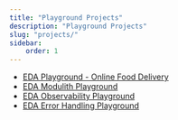 ```yaml
---
title: "Playground Projects"
description: "Playground Projects"
slug: "projects/"
sidebar:
    order: 1
---
```

- [EDA Playground - Online Food Delivery](projects/EDA-Playground-Online-Food-Delivery)
- [EDA Modulith Playground](projects/EDA-Modulith-Playground)
- [EDA Observability Playground](projects/EDA-Observability-Playground)
- [EDA Error Handling Playground](projects/EDA-Error-Handling-Playground)
